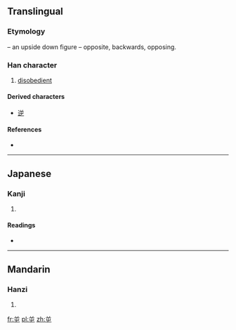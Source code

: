 {{also|屯}}
==Translingual==
===Etymology===
{{liushu|p}} – an upside down figure – opposite, backwards, opposing.

===Han character===
{{Han char|rn=45|rad=屮|as=03|sn=6|four=|canj=廿山 (TU)}}

# [[disobedient]]

====Derived characters====
* [[逆]]

====References====
* {{Han ref|kx=0305.010|dkj=07833|dj=0603.110|hdz=21021.090|uh=5C70|ud=23664}}

----

==Japanese==

===Kanji===
{{ja-kanji|grade=|rs=屮03}}

# {{defn|Japanese|sort=屮03}}

====Readings====
* {{ja-readings|on=[[げき]] (geki), [[ぎゃく]] (gyaku), [[はく]] (haku), [[ひやく]] (hiyaku)|kun=[[さからう]] (sakarau)}}

----

==Mandarin==

===Hanzi===
{{cmn-hanzi|pin=[[lè]] ([[le4]]), [[nì]] ([[ni4]])|wg=le<sup>4</sup>, ni<sup>4</sup>}}

# {{defn|Mandarin|sort=屮03}}

[[fr:屰]]
[[pl:屰]]
[[zh:屰]]